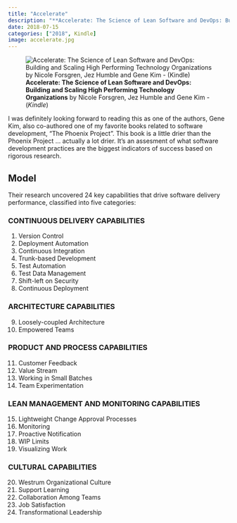 ```yaml
---
title: "Accelerate"
description: "**Accelerate: The Science of Lean Software and DevOps: Building and Scaling High Performing Technology Organizations** by Nicole Forsgren, Jez Humble and Gene Kim - (*Kindle*)"
date: 2018-07-15
categories: ["2018", Kindle]
image: accelerate.jpg
---
```

![**Accelerate: The Science of Lean Software and DevOps: Building and Scaling High Performing Technology Organizations** by Nicole Forsgren, Jez Humble and Gene Kim - (*Kindle*)](accelerate.jpg){fig-align="left"}

I was definitely looking forward to reading this as one of the authors, Gene Kim, also co-authored one of my favorite books related to software development, "The Phoenix Project". This book is a little drier than the Phoenix Project ... actually a lot drier. It's an assesment of what software development practices are the biggest indicators of success based on rigorous research.

## Model

Their research uncovered 24 key capabilities that drive software delivery performance, classified into five categories:

### CONTINUOUS DELIVERY CAPABILITIES
1. Version Control
2. Deployment Automation
3. Continuous Integration
4. Trunk-based Development
5. Test Automation
6. Test Data Management
7. Shift-left on Security
8. Continuous Deployment

### ARCHITECTURE CAPABILITIES
9. Loosely-coupled Architecture
10. Empowered Teams

### PRODUCT AND PROCESS CAPABILITIES
11. Customer Feedback
12. Value Stream
13. Working in Small Batches
14. Team Experimentation

### LEAN MANAGEMENT AND MONITORING CAPABILITIES
15. Lightweight Change Approval Processes
16. Monitoring
17. Proactive Notification
18. WIP Limits
19. Visualizing Work

### CULTURAL CAPABILITIES
20. Westrum Organizational Culture
21. Support Learning
22. Collaboration Among Teams
23. Job Satisfaction
24. Transformational Leadership